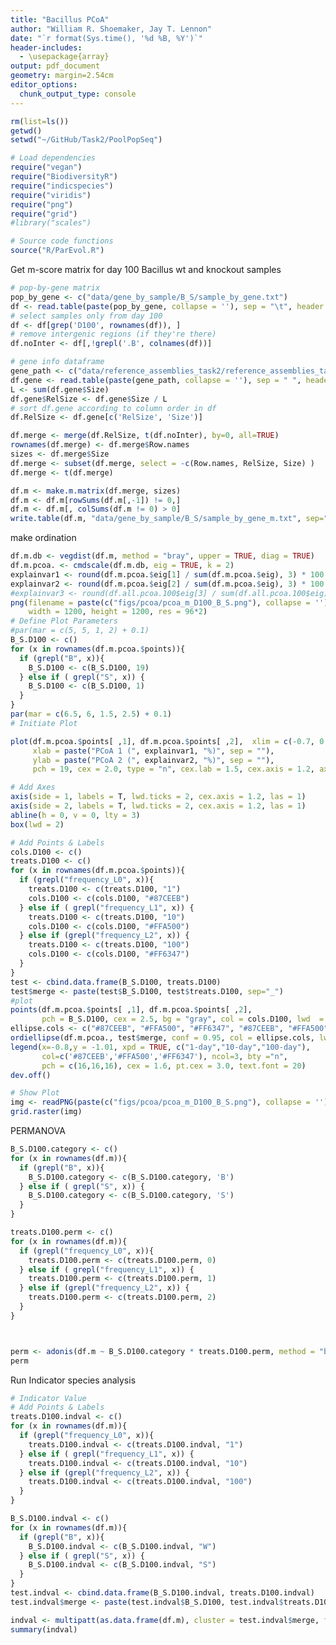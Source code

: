 ```yaml
---
title: "Bacillus PCoA"
author: "William R. Shoemaker, Jay T. Lennon"
date: "`r format(Sys.time(), '%d %B, %Y')`"
header-includes:
  - \usepackage{array}
output: pdf_document
geometry: margin=2.54cm
editor_options: 
  chunk_output_type: console
---
```



```r
rm(list=ls())
getwd()
setwd("~/GitHub/Task2/PoolPopSeq")

# Load dependencies
require("vegan")
require("BiodiversityR")
require("indicspecies")
require("viridis")
require("png")
require("grid")
#library("scales")

# Source code functions
source("R/ParEvol.R")
```

Get m-score matrix for day 100 Bacillus wt and knockout samples

```r
# pop-by-gene matrix
pop_by_gene <- c("data/gene_by_sample/B_S/sample_by_gene.txt")
df <- read.table(paste(pop_by_gene, collapse = ''), sep = "\t", header = TRUE, row.names = 1)
# select samples only from day 100
df <- df[grep('D100', rownames(df)), ]
# remove intergenic regions (if they're there)
df.noInter <- df[,!grepl('.B', colnames(df))]

# gene info dataframe
gene_path <- c("data/reference_assemblies_task2/reference_assemblies_task2_table/B.txt")
df.gene <- read.table(paste(gene_path, collapse = ''), sep = " ", header = TRUE, row.names = 1)
L <- sum(df.gene$Size)
df.gene$RelSize <- df.gene$Size / L
# sort df.gene according to column order in df
df.RelSize <- df.gene[c('RelSize', 'Size')]

df.merge <- merge(df.RelSize, t(df.noInter), by=0, all=TRUE)
rownames(df.merge) <- df.merge$Row.names
sizes <- df.merge$Size
df.merge <- subset(df.merge, select = -c(Row.names, RelSize, Size) )
df.merge <- t(df.merge)

df.m <- make.m.matrix(df.merge, sizes)
df.m <- df.m[rowSums(df.m[,-1]) != 0,]
df.m <- df.m[, colSums(df.m != 0) > 0]
write.table(df.m, "data/gene_by_sample/B_S/sample_by_gene_m.txt", sep="\t")

```


make ordination
```r
df.m.db <- vegdist(df.m, method = "bray", upper = TRUE, diag = TRUE)
df.m.pcoa. <- cmdscale(df.m.db, eig = TRUE, k = 2) 
explainvar1 <- round(df.m.pcoa.$eig[1] / sum(df.m.pcoa.$eig), 3) * 100
explainvar2 <- round(df.m.pcoa.$eig[2] / sum(df.m.pcoa.$eig), 3) * 100
#explainvar3 <- round(df.all.pcoa.100$eig[3] / sum(df.all.pcoa.100$eig), 3) * 100
png(filename = paste(c("figs/pcoa/pcoa_m_D100_B_S.png"), collapse = ''),
    width = 1200, height = 1200, res = 96*2)
# Define Plot Parameters
#par(mar = c(5, 5, 1, 2) + 0.1)
B_S.D100 <- c()
for (x in rownames(df.m.pcoa.$points)){
  if (grepl("B", x)){
    B_S.D100 <- c(B_S.D100, 19)
  } else if ( grepl("S", x)) {
    B_S.D100 <- c(B_S.D100, 1)
  } 
}
par(mar = c(6.5, 6, 1.5, 2.5) + 0.1)
# Initiate Plot

plot(df.m.pcoa.$points[ ,1], df.m.pcoa.$points[ ,2],  xlim = c(-0.7, 0.7), ylim = c(-0.7, 0.7),
     xlab = paste("PCoA 1 (", explainvar1, "%)", sep = ""),
     ylab = paste("PCoA 2 (", explainvar2, "%)", sep = ""),
     pch = 19, cex = 2.0, type = "n", cex.lab = 1.5, cex.axis = 1.2, axes = FALSE)

# Add Axes
axis(side = 1, labels = T, lwd.ticks = 2, cex.axis = 1.2, las = 1)
axis(side = 2, labels = T, lwd.ticks = 2, cex.axis = 1.2, las = 1)
abline(h = 0, v = 0, lty = 3)
box(lwd = 2)

# Add Points & Labels
cols.D100 <- c()
treats.D100 <- c()
for (x in rownames(df.m.pcoa.$points)){
  if (grepl("frequency_L0", x)){
    treats.D100 <- c(treats.D100, "1")
    cols.D100 <- c(cols.D100, "#87CEEB")
  } else if ( grepl("frequency_L1", x)) {
    treats.D100 <- c(treats.D100, "10")
    cols.D100 <- c(cols.D100, "#FFA500")
  } else if (grepl("frequency_L2", x)) {
    treats.D100 <- c(treats.D100, "100")
    cols.D100 <- c(cols.D100, "#FF6347")
  }
}
test <- cbind.data.frame(B_S.D100, treats.D100)
test$merge <- paste(test$B_S.D100, test$treats.D100, sep="_")
#plot
points(df.m.pcoa.$points[ ,1], df.m.pcoa.$points[ ,2],
       pch = B_S.D100, cex = 2.5, bg = "gray", col = cols.D100, lwd  = 3)
ellipse.cols <- c("#87CEEB", "#FFA500", "#FF6347", "#87CEEB", "#FFA500", "#FF6347")
ordiellipse(df.m.pcoa., test$merge, conf = 0.95, col = ellipse.cols, lwd=2)
legend(x=-0.8,y = -1.01, xpd = TRUE, c("1-day","10-day","100-day"), 
       col=c('#87CEEB','#FFA500','#FF6347'), ncol=3, bty ="n", 
       pch = c(16,16,16), cex = 1.6, pt.cex = 3.0, text.font = 20)
dev.off()

# Show Plot
img <- readPNG(paste(c("figs/pcoa/pcoa_m_D100_B_S.png"), collapse = ''))
grid.raster(img)

```

PERMANOVA

```r
B_S.D100.category <- c()
for (x in rownames(df.m)){
  if (grepl("B", x)){
    B_S.D100.category <- c(B_S.D100.category, 'B')
  } else if ( grepl("S", x)) {
    B_S.D100.category <- c(B_S.D100.category, 'S')
  } 
}

treats.D100.perm <- c()
for (x in rownames(df.m)){
  if (grepl("frequency_L0", x)){
    treats.D100.perm <- c(treats.D100.perm, 0)
  } else if ( grepl("frequency_L1", x)) {
    treats.D100.perm <- c(treats.D100.perm, 1)
  } else if (grepl("frequency_L2", x)) {
    treats.D100.perm <- c(treats.D100.perm, 2)
  }
}



perm <- adonis(df.m ~ B_S.D100.category * treats.D100.perm, method = "bray", permutations = 999)
perm
```


Run Indicator species analysis


```r
# Indicator Value
# Add Points & Labels
treats.D100.indval <- c()
for (x in rownames(df.m)){
  if (grepl("frequency_L0", x)){
    treats.D100.indval <- c(treats.D100.indval, "1")
  } else if ( grepl("frequency_L1", x)) {
    treats.D100.indval <- c(treats.D100.indval, "10")
  } else if (grepl("frequency_L2", x)) {
    treats.D100.indval <- c(treats.D100.indval, "100")
  }
}

B_S.D100.indval <- c()
for (x in rownames(df.m)){
  if (grepl("B", x)){
    B_S.D100.indval <- c(B_S.D100.indval, "W")
  } else if ( grepl("S", x)) {
    B_S.D100.indval <- c(B_S.D100.indval, "S")
  } 
}
test.indval <- cbind.data.frame(B_S.D100.indval, treats.D100.indval)
test.indval$merge <- paste(test.indval$B_S.D100, test.indval$treats.D100, sep="_")

indval <- multipatt(as.data.frame(df.m), cluster = test.indval$merge, func = "IndVal.g", control = how(nperm=999)) 
summary(indval)




```

